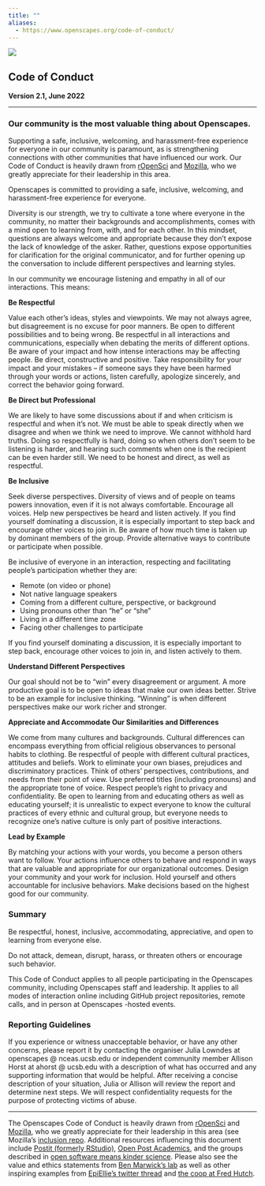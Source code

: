 ```yaml
---
title: ""
aliases: 
  - https://www.openscapes.org/code-of-conduct/
---
```

::: column-screen
![](images/banner_imgs/text_banners/CoC_banner.png)

::: {.white-div}
## Code of Conduct

**Version 2.1, June 2022**

------------------------------------------------------------------------

### Our community is the most valuable thing about Openscapes.

Supporting a safe, inclusive, welcoming, and harassment-free experience for everyone in our community is paramount, as is strengthening connections with other communities that have influenced our work. Our Code of Conduct is heavily drawn from [rOpenSci](https://ropensci.org/code-of-conduct/) and [Mozilla](https://www.mozilla.org/en-US/about/governance/policies/participation/), who we greatly appreciate for their leadership in this area.

Openscapes is committed to providing a safe, inclusive, welcoming, and harassment-free experience for everyone.

Diversity is our strength, we try to cultivate a tone where everyone in the community, no matter their backgrounds and accomplishments, comes with a mind open to learning from, with, and for each other. In this mindset, questions are always welcome and appropriate because they don't expose the lack of knowledge of the asker. Rather, questions expose opportunities for clarification for the original communicator, and for further opening up the conversation to include different perspectives and learning styles.

In our community we encourage listening and empathy in all of our interactions. This means:

**Be Respectful**

Value each other's ideas, styles and viewpoints. We may not always agree, but disagreement is no excuse for poor manners. Be open to different possibilities and to being wrong. Be respectful in all interactions and communications, especially when debating the merits of different options. Be aware of your impact and how intense interactions may be affecting people. Be direct, constructive and positive. Take responsibility for your impact and your mistakes -- if someone says they have been harmed through your words or actions, listen carefully, apologize sincerely, and correct the behavior going forward.

**Be Direct but Professional**

We are likely to have some discussions about if and when criticism is respectful and when it's not. We must be able to speak directly when we disagree and when we think we need to improve. We cannot withhold hard truths. Doing so respectfully is hard, doing so when others don't seem to be listening is harder, and hearing such comments when one is the recipient can be even harder still. We need to be honest and direct, as well as respectful.

**Be Inclusive**

Seek diverse perspectives. Diversity of views and of people on teams powers innovation, even if it is not always comfortable. Encourage all voices. Help new perspectives be heard and listen actively. If you find yourself dominating a discussion, it is especially important to step back and encourage other voices to join in. Be aware of how much time is taken up by dominant members of the group. Provide alternative ways to contribute or participate when possible.

Be inclusive of everyone in an interaction, respecting and facilitating people's participation whether they are:

-   Remote (on video or phone)
-   Not native language speakers
-   Coming from a different culture, perspective, or background
-   Using pronouns other than "he" or "she"
-   Living in a different time zone
-   Facing other challenges to participate

If you find yourself dominating a discussion, it is especially important to step back, encourage other voices to join in, and listen actively to them.

**Understand Different Perspectives**

Our goal should not be to "win" every disagreement or argument. A more productive goal is to be open to ideas that make our own ideas better. Strive to be an example for inclusive thinking. "Winning" is when different perspectives make our work richer and stronger.

**Appreciate and Accommodate Our Similarities and Differences**

We come from many cultures and backgrounds. Cultural differences can encompass everything from official religious observances to personal habits to clothing. Be respectful of people with different cultural practices, attitudes and beliefs. Work to eliminate your own biases, prejudices and discriminatory practices. Think of others' perspectives, contributions, and needs from their point of view. Use preferred titles (including pronouns) and the appropriate tone of voice. Respect people's right to privacy and confidentiality. Be open to learning from and educating others as well as educating yourself; it is unrealistic to expect everyone to know the cultural practices of every ethnic and cultural group, but everyone needs to recognize one's native culture is only part of positive interactions.

**Lead by Example**

By matching your actions with your words, you become a person others want to follow. Your actions influence others to behave and respond in ways that are valuable and appropriate for our organizational outcomes. Design your community and your work for inclusion. Hold yourself and others accountable for inclusive behaviors. Make decisions based on the highest good for our community.

### Summary

Be respectful, honest, inclusive, accommodating, appreciative, and open to learning from everyone else.

Do not attack, demean, disrupt, harass, or threaten others or encourage such behavior.

This Code of Conduct applies to all people participating in the Openscapes community, including Openscapes staff and leadership. It applies to all modes of interaction online including GitHub project repositories, remote calls, and in person at Openscapes -hosted events.

### Reporting Guidelines

If you experience or witness unacceptable behavior, or have any other concerns, please report it by contacting the organiser Julia Lowndes at openscapes \@ nceas.ucsb.edu or independent community member Allison Horst at ahorst \@ ucsb.edu with a description of what has occurred and any supporting information that would be helpful. After receiving a concise description of your situation, Julia or Allison will review the report and determine next steps. We will respect confidentiality requests for the purpose of protecting victims of abuse.

------------------------------------------------------------------------

The Openscapes Code of Conduct is heavily drawn from [rOpenSci](https://ropensci.org/code-of-conduct/) and [Mozilla](https://www.mozilla.org/en-US/about/governance/policies/participation/), who we greatly appreciate for their leadership in this area (see Mozilla's [inclusion repo](https://github.com/mozilla/inclusion). Additional resources influencing this document include [Postit (formerly RStudio)](https://rstudio.com/about/what-makes-rstudio-different/), [Open Post Academics](https://openpostac.org/), and the groups described in [open software means kinder science](https://blogs.scientificamerican.com/observations/open-software-means-kinder-science/). Please also see the value and ethics statements from [Ben Marwick's lab](http://faculty.washington.edu/bmarwick/values_and_ethics/) as well as other inspiring examples from [EpiEllie's twitter thread](https://twitter.com/EpiEllie/status/1268729159762747394) and [the coop at Fred Hutch](https://fredhutch.github.io/coop/community/coop-values/).

<br>

<!---responding to violations, recommended by Stef:

https://medium.com/mozilla-open-innovation/how-were-making-code-of-conduct-enforcement-real-and-scaling-it-3e382cf94415
https://www.youtube.com/watch?v=nizfHxg8y3o&feature=youtu.be
https://geekfeminism.wikia.org/wiki/Conference_anti-harassment/Responding_to_reports

--->
:::
:::